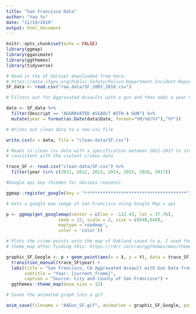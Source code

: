 ```yaml
---
title: "San Francisco Data"
author: "Yao Yu"
date: "11/19/2019"
output: html_document
---
```


```r
knitr::opts_chunk$set(echo = FALSE)
library(ggmap)
library(gganimate)
library(ggthemes)
library(tidyverse)
```

```r

# Read in the SF dataset downloaded from here:
# https://data.sfgov.org/Public-Safety/Police-Department-Incident-Reports-Historical-2003/tmnf-yvry
SF_data <- read.csv("raw_data/SF_2003_2018.csv")

# Filters out for Aggravated Assaults with a gun and then adds a year column

data <- SF_data %>%
  filter(Descript == "AGGRAVATED ASSAULT WITH A GUN") %>%
  mutate(year = format(as.Date(data$Date, format="%M/%d/%Y"),"%Y"))

# Writes out clean data to a new csv file

write.csv(x = data, file = "clean-data/SF.csv")
```

```r

# Reads in clean csv data with a specification between 2011-2017 to stay
# consistent with the violent crimes data

trace_SF <- read.csv("clean-data/SF.csv") %>%
  filter(year %in% c(2011, 2012, 2013, 2014, 2015, 2016, 2017))

#Google api key (hidden for obvious reasons)

ggmap::register_google(key = "***************************************")

# Gets a google map image of San Francisco using Google Map's api

p <- ggmap(get_googlemap(center = c(lon = -122.43, lat = 37.76),
                    zoom = 12, scale = 2, size = c(640,640),
                    maptype ='roadmap',
                    color = 'color'))

# Plots the crime points onto the map of Oakland saved to p, I used the
# theme_map after finding this: https://rdrr.io/cran/ggthemes/man/theme_map.html

graphic_SF_Google <- p + geom_point(aes(x = X, y = Y), data = trace_SF, size = 0.5) +
  transition_manual(trace_SF$year) +
  labs(title = "San Francisco, CA Aggravated Assault with Gun Data from 2011-2017",
       subtitle = "Year: {current_frame}",
       caption = "Source: City and County of San Francisco") +
  ggthemes::theme_map(base_size = 12)

# Saves the animated graph into a gif

anim_save(filename = "AAGun_SF.gif", animation = graphic_SF_Google, path = "graphics/")
```

